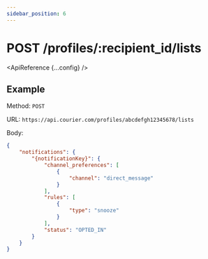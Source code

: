 ```yaml
---
sidebar_position: 6
---
```



# POST /profiles/:recipient_id/lists

<ApiReference {...config} />

## Example

Method: `POST`

URL: `https://api.courier.com/profiles/abcdefgh12345678/lists`

Body:
​
```json
{
    "notifications": {
        "{notificationKey}": {
            "channel_preferences": [
                {
                    "channel": "direct_message"
                }
            ],
            "rules": [
                {
                    "type": "snooze"
                }
            ],
            "status": "OPTED_IN"
        }
    }
}
```
